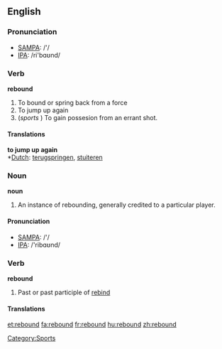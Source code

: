{{rfc}}
==English==

===Pronunciation===
*[[w:SAMPA|SAMPA]]: /'/
*[[w:IPA|IPA]]: /ri'bɑʊnd/

===Verb===
'''rebound'''

# To bound or spring back from a force
# To jump up again
# (''sports'' [[Category:Sports]]) To gain possesion from an errant shot.

====Translations====

'''to jump up again'''<br/>
*[[Dutch]]: [[terugspringen]], [[stuiteren]]

===Noun===
'''noun'''

# An instance of rebounding, generally credited to a particular player.

====Pronunciation====
*[[w:SAMPA|SAMPA]]: /'/
*[[w:IPA|IPA]]: /'ribɑʊnd/

===Verb===
'''rebound'''

# Past or past participle of [[rebind]]

====Translations====

[[et:rebound]]
[[fa:rebound]]
[[fr:rebound]]
[[hu:rebound]]
[[zh:rebound]]